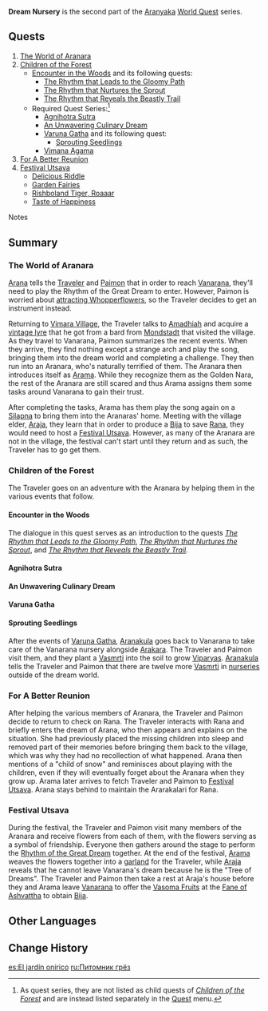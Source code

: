 {{About|the World Quest series|the Forest Adventure Journal chapter and its completion requirements|Aranyaka (Gadget)#II: Dream Nursery}}
{{Act Infobox
|image          = World Quest The World of Aranara.png
|type           = World
|chapter        = Aranyaka
|actNum         = II
|actType        = Part
|prev           = Woodland Encounter
|next           = Nursery of Lost Dreams
}}
'''Dream Nursery''' is the second part of the [[Aranyaka]] [[World Quest]] series.

==Quests==
# [[The World of Aranara]]
# [[Children of the Forest]]
#* [[Encounter in the Woods]] and its following quests:
#** [[The Rhythm that Leads to the Gloomy Path]]
#** [[The Rhythm that Nurtures the Sprout]]
#** [[The Rhythm that Reveals the Beastly Trail]]
#* Required Quest Series:<ref group="Note">As quest series, they are not listed as child quests of ''[[Children of the Forest]]'' and are instead listed separately in the [[Quest]] menu.</ref>
#** [[Agnihotra Sutra]]
#** [[An Unwavering Culinary Dream]]
#** [[Varuna Gatha]] and its following quest:
#*** [[Sprouting Seedlings]]
#** [[Vimana Agama]]
# [[For A Better Reunion]]
# [[Festival Utsava]]
#* [[Delicious Riddle]]
#* [[Garden Fairies]]
#* [[Rishboland Tiger, Roaaar]]
#* [[Taste of Happiness]]

;Notes
{{Reflist|group=Note}}

==Summary==
===The World of Aranara===
[[Arana]] tells the [[Traveler]] and [[Paimon]] that in order to reach [[Vanarana]], they'll need to play the Rhythm of the Great Dream to enter. However, Paimon is worried about [[Farewell, Archaic Lord|attracting Whopperflowers]], so the Traveler decides to get an instrument instead.

Returning to [[Vimara Village]], the Traveler talks to [[Amadhiah]] and acquire a [[Vintage Lyre|vintage lyre]] that he got from a bard from [[Mondstadt]] that visited the village. As they travel to Vanarana, Paimon summarizes the recent events. When they arrive, they find nothing except a strange arch and play the song, bringing them into the dream world and completing a challenge. They then run into an Aranara, who's naturally terrified of them. The Aranara then introduces itself as [[Arama]]. While they recognize them as the Golden Nara, the rest of the Aranara are still scared and thus Arama assigns them some tasks around Vanarana to gain their trust.

After completing the tasks, Arama has them play the song again on a [[Silapna]] to bring them into the Aranaras' home. Meeting with the village elder, [[Araja]], they learn that in order to produce a [[Bija]] to save [[Rana]], they would need to host a [[Festival Utsava]]. However, as many of the Aranara are not in the village, the festival can't start until they return and as such, the Traveler has to go get them.

===Children of the Forest===
The Traveler goes on an adventure with the Aranara by helping them in the various events that follow.

====Encounter in the Woods====
The dialogue in this quest serves as an introduction to the quests ''[[The Rhythm that Leads to the Gloomy Path]]'', ''[[The Rhythm that Nurtures the Sprout]]'', and ''[[The Rhythm that Reveals the Beastly Trail]]''.

====Agnihotra Sutra====
{{Transclude|Agnihotra Sutra|Summary}}

====An Unwavering Culinary Dream====
{{Transclude|An Unwavering Culinary Dream|Summary}}

====Varuna Gatha====
{{Transclude|Varuna Gatha|Summary}}

====Sprouting Seedlings====
After the events of [[Varuna Gatha]], [[Aranakula]] goes back to Vanarana to take care of the Vanarana nursery alongside [[Arakara]]. The Traveler and Paimon visit them, and they plant a [[Vasmrti]] into the soil to grow [[Viparyas]]. [[Aranakula]] tells the Traveler and Paimon that there are twelve more [[Vasmrti]] in [[Nursery|nurseries]] outside of the dream world.
<!--
====Vimana Agama====
{{Transclude|Vimana Agama|Summary}}
-->
===For A Better Reunion===
After helping the various members of Aranara, the Traveler and Paimon decide to return to check on Rana. The Traveler interacts with Rana and briefly enters the dream of Arana, who then appears and explains on the situation. She had previously placed the missing children into sleep and removed part of their memories before bringing them back to the village, which was why they had no recollection of what happened. Arana then mentions of a "child of snow" and reminisces about playing with the children, even if they will eventually forget about the Aranara when they grow up. Arama later arrives to fetch Traveler and Paimon to [[Festival Utsava]]. Arana stays behind to maintain the Ararakalari for Rana.

===Festival Utsava===
During the festival, the Traveler and Paimon visit many members of the Aranara and receive flowers from each of them, with the flowers serving as a symbol of friendship. Everyone then gathers around the stage to perform the [[Vintage Lyre|Rhythm of the Great Dream]] together. At the end of the festival, [[Arama]] weaves the flowers together into a [[Garland|garland]] for the Traveler, while [[Araja]] reveals that he cannot leave Vanarana's dream because he is the "Tree of Dreams". The Traveler and Paimon then take a rest at Araja's house before they and Arama leave [[Vanarana]] to offer the [[Vasoma Fruit]]s at the [[Fane of Ashvattha]] to obtain [[Bija]].

==Other Languages==
{{Other Languages
|en      = Dream Nursery
|zhs     = 梦中的苗圃
|zhs_rm  = Mèng Zhōng de Miáopǔ
|zht     = 夢中的苗圃
|zht_rm  = Mèng Zhōng de Miáopǔ
|zh_tl   = Nursery in a Dream
|ja      = 夢の苗畑
|ja_rm   = Yume no Naebatake
|ja_tl   = Dream Seedlings Field
|ko      = 꿈속의 모밭
|ko_rm   = Kkumsok-ui Mobat
|ko_tl   = Seedlings Field of Dream
|es      = El jardín onírico
|es_tl   = The Dreamlike Garden
|fr      = Pépinière dans un rêve
|fr_tl   = Nursery in a Dream
|ru      = Питомник грёз
|ru_tl   = Nursery of Dreams
|th      = สวนเพาะชำในความฝัน
|th_rm   = 
|th_tl   = 
|vi      = Vườn Trong Mơ
|vi_tl   = Garden in a Dream
|de      = Baumschule im Traum
|de_tl   = Nursery in the Dream
|id      = Kebun Bibit di Dalam Mimpi
|id_tl   = Seed Farm Inside a Dream
|pt      = Sementeira dos Sonhos
|pt_tl   = 
|tr      = Düş Fideliği
|tr_tl   = 
|it      = Vivaio dei sogni
|it_tl   = Nursery of Dreams
}}

==Change History==
{{Change History|3.0}}

[[es:El jardín onírico]]
[[ru:Питомник грёз]]